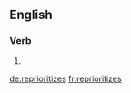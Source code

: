 ==English==

===Verb===
{{head|en}}

# {{en-third-person singular of|reprioritize}}

[[de:reprioritizes]]
[[fr:reprioritizes]]